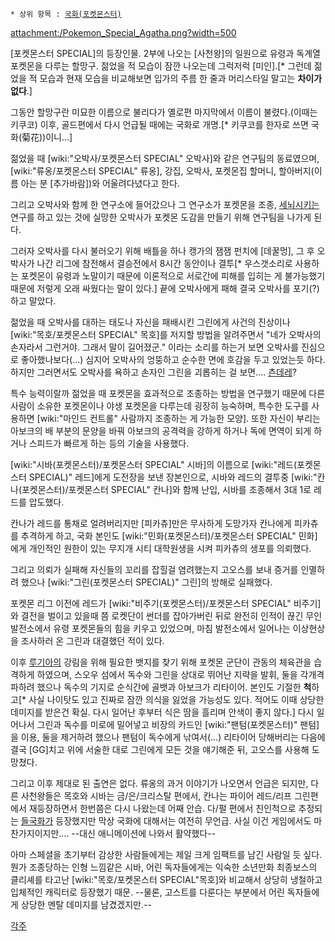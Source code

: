  * 상위 항목 : [[국화(포켓몬스터)]]

attachment:/Pokemon_Special_Agatha.png?width=500

[포켓몬스터 SPECIAL]의 등장인물. 2부에 나오는 [사천왕]의 일원으로 유령과 독계열 포켓몬을 다루는 할망구. 젊었을 적 모습이 잠깐 나오는데 그럭저럭 [미인].[* 그런데 젊었을 적 모습과 현재 모습을 비교해보면 입가의 주름 한 줄과 머리스타일 말고는 '''차이가 없다'''.]

그동안 할망구란 미묘한 이름으로 불리다가 옐로편 마지막에서 이름이 불렸다.(이때는 키쿠코) 이후, 골드편에서 다시 언급될 때에는 국화로 개명.[* 키쿠코를 한자로 쓰면 국화(菊花))이니...]

젊었을 때 [wiki:"오박사/포켓몬스터 SPECIAL" 오박사]와 같은 연구팀의 동료였으며, [wiki:"류옹/포켓몬스터 SPECIAL" 류옹], 강집, 오박사, 포켓몬집 할머니, 할아버지(이름 아는 분 [추가바람])와 어울려다녔다고 한다.

그리고 오박사와 함께 한 연구소에 들어갔으나 그 연구소가 포켓몬을 조종, [[세뇌]]시키는 연구를 하고 있는 것에 실망한 오박사가 포켓몬 도감을 만들기 위해 연구팀을 나가게 된다.

그러자 오박사를 다시 불러오기 위해 배틀을 하나 캥가의 잼잼 펀치에 [데꿀멍], 그 후 오박사가 나간 리그에 참전해서 결승전에서 8시간 동안이나 결투[* 우스갯소리로 사용하는 포켓몬이 유령과 노말이기 때문에 이론적으로 서로간에 피해를 입히는 게 불가능했기 때문에 저렇게 오래 싸웠다는 말이 있다.] 끝에 오박사에게 패해 결국 오박사를 포기(?)하고 말았다.

젊었을 때 오박사를 대하는 태도나 자신을 패배시킨 그린에게 사건의 진상이나 [wiki:"목호/포켓몬스터 SPECIAL" 목호]를 저지할 방법을 알려주면서 "네가 오박사의 손자라서 그런거야. 그래서 말이 길어졌군." 이라는 소리를 하는거 보면 오박사를 진심으로 좋아했나보다(…) 심지어 오박사의 엉뚱하고 순수한 면에 호감을 두고 있었는듯 하다. 하지만 그러면서도 오박사를 욕하고 손자인 그린을 괴롭히는 걸 보면…. [[츤데레]]?

특수 능력이랄까 젊었을 때 포켓몬을 효과적으로 조종하는 방법을 연구했기 때문에 다른사람이 소유한 포켓몬이나 야생 포켓몬을 다루는데 굉장히 능숙하며, 특수한 도구를 사용하면 [wiki:"마인드 컨트롤" 사람까지 조종하는 게 가능한 모양]. 또한 자신이 부리는 아보크의 배 부분의 문양을 바꿔 아보크의 공격력을 강하게 하거나 독에 면역이 되게 하거나 스피드가 빠르게 하는 등의 기술을 사용했다.

[wiki:"시바(포켓몬스터)/포켓몬스터 SPECIAL" 시바]의 이름으로 [wiki:"레드(포켓몬스터 SPECIAL)" 레드]에게 도전장을 보낸 장본인으로, 시바와 레드의 결투중 [wiki:"칸나(포켓몬스터)/포켓몬스터 SPECIAL" 칸나]와 함께 난입, 시바를 조종해서 3대 1로 레드를 압도했다.

칸나가 레드를 통채로 얼려버리지만 [피카츄]만은 무사하게 도망가자 칸나에게 피카츄를 추격하게 하고, 국화 본인도 [wiki:"민화(포켓몬스터)/포켓몬스터 SPECIAL" 민화]에게 개인적인 원한이 있는 무지개 시티 대학원생을 시켜 피카츄의 생포를 의뢰했다.

그리고 의뢰가 실패해 자신들의 꼬리를 잡힐걸 염려했는지 고오스를 보내 증거를 인멸하려 했으나 [wiki:"그린(포켓몬스터 SPECIAL)" 그린]의 방해로 실패했다.

포켓몬 리그 이전에 레드가 [wiki:"비주기(포켓몬스터)/포켓몬스터 SPECIAL" 비주기]와 결전을 벌이고 있을때 쯤 로켓단이 썬더를 잡아가버린 뒤로 완전히 인적이 끊긴 무인 발전소에서 유령 포켓몬들의 힘을 키우고 있었으며, 마침 발전소에서 일어나는 이상현상을 조사하러 온 그린과 대결했던 적이 있다.

이후 [[루기아]]의 강림을 위해 필요한 뱃지를 찾기 위해 포켓몬 군단이 관동의 체육관을 습격하게 하였으며, 스오우 섬에서 독수와 그린을 상대로 뛰어난 지략을 발휘, 둘을 각개격파하려 했으나 독수의 기지로 순식간에 골뱃과 아보크가 리타이어. 본인도 기절한 '''척'''하고[* 사실 나이탓도 있고 진짜로 잠깐 의식을 잃었을 가능성도 있다. 적어도 이때 상당한 데미지를 받은건 확실. 다시 일어난 후부터 식은 땀을 흘리며 안색이 좋지 않다.] 다시 일어나서 그린과 독수를 미로에 밀어넣고 비장의 카드인 [wiki:"팬텀(포켓몬스터)" 팬텀]을 이용, 둘을 제거하려 했으나 팬텀이 독수에게 낚여서(…) 리타이어 당해버리는 다음에 결국 [GG]치고 위에 서술한 대로 그린에게 모든 것을 얘기해준 뒤, 고오스를 사용해 도망쳤다.

그리고 이후 제대로 된 출연은 없다. 류옹의 과거 이야기가 나오면서 언급은 되지만, 다른 사천왕들은 목호와 시바는 금/은/크리스탈 편에서, 칸나는 파이어 레드/리프 그린편에서 재등장하면서 한번쯤은 다시 나왔는데 어째 안습. 다/펄 편에서 친인척으로 추정되는 [[들국화]]가 등장했지만 막상 국화에 대해서는 여전히 무언급. 사실 이건 게임에서도 마찬가지이지만…. --대신 애니메이션에 나와서 활약했다--

아마 스페셜을 초기부터 감상한 사람들에게는 제일 크게 임팩트를 남긴 사람일 듯 싶다. 뭔가 조종당하는 인형 느낌같은 시바, 어린 독자들에게는 익숙한 소년만화 최종보스의 클리셰를 타고난 [wiki:"목호/포켓몬스터 SPECIAL"목호]와 비교해서 상당히 냉철하고 입체적인 캐릭터로 등장했기 때문. --물론, 고스트를 다룬다는 부분에서 어린 독자들에게 상당한 멘탈 데미지를 남겼겠지만.--

[[각주]]
